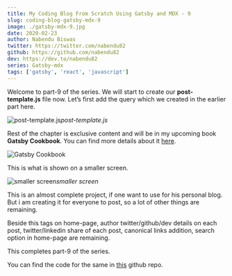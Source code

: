 ```yaml
---
title: My Coding Blog From Scratch Using Gatsby and MDX - 9
slug: coding-blog-gatsby-mdx-9
image: ./gatsby-mdx-9.jpg
date: 2020-02-23
author: Nabendu Biswas
twitter: https://twitter.com/nabendu82
github: https://github.com/nabendu82
dev: https://dev.to/nabendu82
series: Gatsby-mdx
tags: ['gatsby', 'react', 'javascript']
---
```


Welcome to part-9 of the series. We will start to create our **post-template.js** file now. Let’s first add the query which we created in the earlier part here.

![post-template.js](https://ik.imagekit.io/thewebdev/thewebdev/9/1_CVuf3z5Za.png)*post-template.js*

Rest of the chapter is exclusive content and will be in my upcoming book **Gatsby Cookbook**. You can find more details about it [here](https://dev.to/nabendu82/my-one-year-of-work-gatsby-cookbook-3651).

<div className={styles.image__small}>

![Gatsby Cookbook](https://res.cloudinary.com/dxkxvfo2o/image/upload/v1589892514/Gatsby_rnjo2t.png)

</div>

This is what is shown on a smaller screen.

<div className={styles.image__small}>

![smaller screen](https://ik.imagekit.io/thewebdev/thewebdev/9/6_qcqxnRCPfs.png)*smaller screen*

</div>

This is an almost complete project, if one want to use for his personal blog. But i am creating it for everyone to post, so a lot of other things are remaining.

Beside this tags on home-page, author twitter/github/dev details on each post, twitter/linkedin share of each post, canonical links addition, search option in home-page are remaining.

This completes part-9 of the series.

You can find the code for the same in [this](https://github.com/nabendu82/thewebdev-public) github repo.
